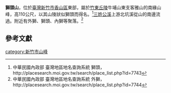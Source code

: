 '''獅頭山'''，位於[[臺灣|臺灣]][[新竹市|新竹市]][[香山區|香山區]]東部，屬於[[竹東丘陵|竹東丘陵]]牛埔山東支客雅山的南緣山峰，高110公尺，以其山陵狀似獅頭而得名。<ref>中華民國內政部 臺灣地區地名查詢系統 獅頭，http://placesearch.moi.gov.tw/search/place_list.php?id=7743{{dead link|date=2018年3月 |bot=InternetArchiveBot |fix-attempted=yes }}</ref>[[三姓公溪|三姓公溪]]上游北坑溪從山的南邊流過。附近有外獅、獅頭、內獅等聚落。<ref>中華民國內政部 臺灣地區地名查詢系統 外獅，http://placesearch.moi.gov.tw/search/place_list.php?id=7744{{dead link|date=2018年3月 |bot=InternetArchiveBot |fix-attempted=yes }}</ref>

==參考文獻==
<div class="references-small">
<references />
</div>

{{TW-geo-stub}}

[[category:新竹市山峰|category:新竹市山峰]]